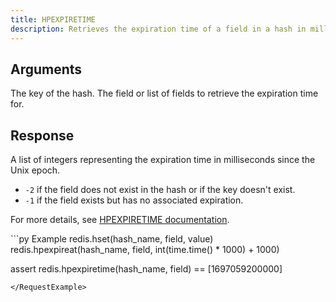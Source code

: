 ```yaml
---
title: HPEXPIRETIME
description: Retrieves the expiration time of a field in a hash in milliseconds.
---
```


## Arguments

<ParamField body="key" type="str" required>
  The key of the hash.
</ParamField>

<ParamField body="fields" type="Union[str, List[str]]" required>
  The field or list of fields to retrieve the expiration time for.
</ParamField>

## Response

<ResponseField type="List[int]" required>
  A list of integers representing the expiration time in milliseconds since the Unix epoch.

  - `-2` if the field does not exist in the hash or if the key doesn't exist.
  - `-1` if the field exists but has no associated expiration.

  For more details, see [HPEXPIRETIME documentation](https://redis.io/commands/hpexpiretime).
</ResponseField>

<RequestExample>
```py Example
redis.hset(hash_name, field, value)
redis.hpexpireat(hash_name, field, int(time.time() * 1000) + 1000)

assert redis.hpexpiretime(hash_name, field) == [1697059200000]
```
</RequestExample>
